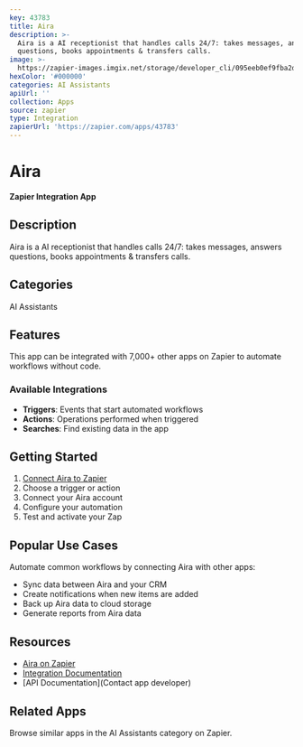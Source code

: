 ```yaml
---
key: 43783
title: Aira
description: >-
  Aira is a AI receptionist that handles calls 24/7: takes messages, answers
  questions, books appointments & transfers calls.
image: >-
  https://zapier-images.imgix.net/storage/developer_cli/095eeb0ef9fba2d0fc6afed283b74863.png?auto=format%2Ccompress&ixlib=python-3.0.0&q=50
hexColor: '#000000'
categories: AI Assistants
apiUrl: ''
collection: Apps
source: zapier
type: Integration
zapierUrl: 'https://zapier.com/apps/43783'
---
```

# Aira

**Zapier Integration App**

## Description

Aira is a AI receptionist that handles calls 24/7: takes messages, answers questions, books appointments & transfers calls.

## Categories

AI Assistants

## Features

This app can be integrated with 7,000+ other apps on Zapier to automate workflows without code.

### Available Integrations

- **Triggers**: Events that start automated workflows
- **Actions**: Operations performed when triggered
- **Searches**: Find existing data in the app

## Getting Started

1. [Connect Aira to Zapier](https://zapier.com/apps/43783)
2. Choose a trigger or action
3. Connect your Aira account
4. Configure your automation
5. Test and activate your Zap

## Popular Use Cases

Automate common workflows by connecting Aira with other apps:

- Sync data between Aira and your CRM
- Create notifications when new items are added
- Back up Aira data to cloud storage
- Generate reports from Aira data

## Resources

- [Aira on Zapier](https://zapier.com/apps/43783)
- [Integration Documentation](https://zapier.com/apps/43783/integrations)
- [API Documentation](Contact app developer)

## Related Apps

Browse similar apps in the AI Assistants category on Zapier.
